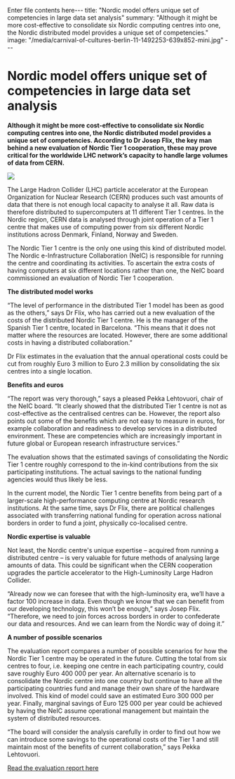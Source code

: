 Enter file contents here---
title: "Nordic model offers unique set of competencies in large data set analysis"
summary: "Although it might be more cost-effective to consolidate six Nordic computing centres into one, the Nordic distributed model provides a unique set of competencies."
image: "/media/carnival-of-cultures-berlin-11-1492253-639x852-mini.jpg"
---

= Nordic model offers unique set of competencies in large data set analysis =

'''Although it might be more cost-effective to consolidate six Nordic computing centres into one, the Nordic distributed model provides a unique set of competencies. According to Dr Josep Flix, the key man behind a new evaluation of Nordic Tier 1 cooperation, these may prove critical for the worldwide LHC network’s capacity to handle large volumes of data from CERN.
'''

<a href="/media/carnival-of-cultures-berlin-11-1492253-639x852.jpg">
<img class="smallpic" src="/media/carnival-of-cultures-berlin-11-1492253-639x852-mini.jpg">
</a>

The Large Hadron Collider (LHC) particle accelerator at the European Organization for Nuclear Research (CERN) produces such vast amounts of data that there is not enough local capacity to analyse it all. Raw data is therefore distributed to supercomputers at 11 different Tier 1 centres. In the Nordic region, CERN data is analysed through joint operation of a Tier 1 centre that makes use of computing power from six different Nordic institutions across Denmark, Finland, Norway and Sweden.

The Nordic Tier 1 centre is the only one using this kind of distributed model. The Nordic e-Infrastructure Collaboration (NeIC) is responsible for running the centre and coordinating its activities. To ascertain the extra costs of having computers at six different locations rather than one, the NeIC board commissioned an evaluation of Nordic Tier 1 cooperation.

'''The distributed model works'''

“The level of performance in the distributed Tier 1 model has been as good as the others,” says Dr Flix, who has carried out a new evaluation of the costs of the distributed Nordic Tier 1 centre. He is the manager of the Spanish Tier 1 centre, located in Barcelona. “This means that it does not matter where the resources are located. However, there are some additional costs in having a distributed collaboration.”

Dr Flix estimates in the evaluation that the annual operational costs could be cut from roughly Euro 3 million to Euro 2.3 million by consolidating the six centres into a single location.

'''Benefits and euros'''

“The report was very thorough,” says a pleased Pekka Lehtovuori, chair of the NeIC board. “It clearly showed that the distributed Tier 1 centre is not as cost-effective as the centralised centres can be. However, the report also points out some of the benefits which are not easy to measure in euros, for example collaboration and readiness to develop services in a distributed environment. These are competencies which are increasingly important in future global or European research infrastructure services.”

The evaluation shows that the estimated savings of consolidating the Nordic Tier 1 centre roughly correspond to the in-kind contributions from the six participating institutions. The actual savings to the national funding agencies would thus likely be less.

In the current model, the Nordic Tier 1 centre benefits from being part of a larger-scale high-performance computing centre at Nordic research institutions. At the same time, says Dr Flix, there are political challenges associated with transferring national funding for operation across national borders in order to fund a joint, physically co-localised centre.

'''Nordic expertise is valuable'''

Not least, the Nordic centre's unique expertise – acquired from running a distributed centre – is very valuable for future methods of analysing large amounts of data. This could be significant when the CERN cooperation upgrades the particle accelerator to the High-Luminosity Large Hadron Collider.

“Already now we can foresee that with the high-luminosity era, we’ll have a factor 100 increase in data. Even though we know that we can benefit from our developing technology, this won’t be enough,” says Josep Flix. “Therefore, we need to join forces across borders in order to confederate our data and resources. And we can learn from the Nordic way of doing it.”

'''A number of possible scenarios'''

The evaluation report compares a number of possible scenarios for how the Nordic Tier 1 centre may be operated in the future. Cutting the total from six centres to four, i.e. keeping one centre in each participating country, could save roughly Euro 400 000 per year. An alternative scenario is to consolidate the Nordic centre into one country but continue to have all the participating countries fund and manage their own share of the hardware involved. This kind of model could save an estimated Euro 300 000 per year. Finally, marginal savings of Euro 125 000 per year could be achieved by having the NeIC assume operational management but maintain the system of distributed resources.

“The board will consider the analysis carefully in order to find out how we can introduce some savings to the operational costs of the Tier 1 and still maintain most of the benefits of current collaboration,” says Pekka Lehtovuori.

[https://wiki.neic.no/wiki/File:NT-1-Evaluation-report.pdf Read the evaluation report here]
